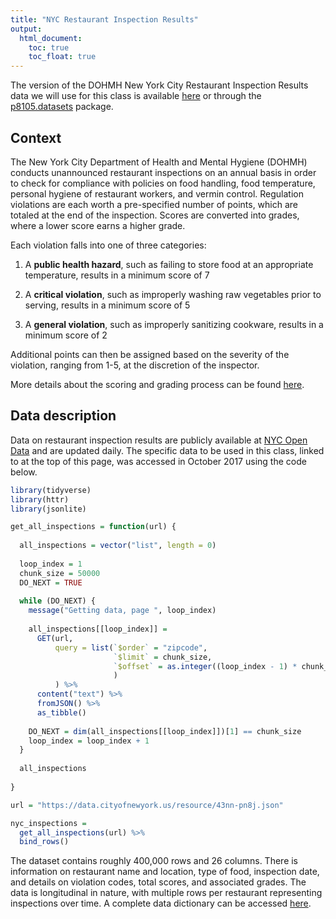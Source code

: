 ```yaml
---
title: "NYC Restaurant Inspection Results"
output:
  html_document: 
    toc: true
    toc_float: true
---
```


The version of the DOHMH New York City Restaurant Inspection Results data we will use for this class is available [here](./data/DOHMH_New_York_City_Restaurant_Inspection_Results.csv.zip) or through the [p8105.datasets](https://github.com/P8105/p8105.datasets) package.


## Context

The New York City Department of Health and Mental Hygiene (DOHMH) conducts unannounced restaurant inspections on an annual basis in order to check for compliance with policies on food handling, food temperature, personal hygiene of restaurant workers, and vermin control. Regulation violations are each worth a pre-specified number of points, which are totaled at the end of the inspection. Scores are converted into grades, where a lower score earns a higher grade. 

Each violation falls into one of three categories:

1. A **public health hazard**, such as failing to store food at an appropriate temperature, results in a minimum score of 7

2. A **critical violation**, such as improperly washing raw vegetables prior to serving, results in a minimum score of 5

3. A **general violation**, such as improperly sanitizing cookware, results in a minimum score of 2

Additional points can then be assigned based on the severity of the violation, ranging from 1-5, at the discretion of the inspector.

More details about the scoring and grading process can be found [here](http://www1.nyc.gov/assets/doh/downloads/pdf/rii/how-we-score-grade.pdf).


## Data description

Data on restaurant inspection results are publicly available at [NYC Open Data](https://data.cityofnewyork.us/Health/DOHMH-New-York-City-Restaurant-Inspection-Results/43nn-pn8j) and are updated daily. The specific data to be used in this class, linked to at the top of this page, was accessed in October 2017 using the code below.

```r
library(tidyverse)
library(httr)
library(jsonlite)

get_all_inspections = function(url) {
  
  all_inspections = vector("list", length = 0)
  
  loop_index = 1
  chunk_size = 50000
  DO_NEXT = TRUE
  
  while (DO_NEXT) {
    message("Getting data, page ", loop_index)
    
    all_inspections[[loop_index]] = 
      GET(url,
          query = list(`$order` = "zipcode",
                       `$limit` = chunk_size,
                       `$offset` = as.integer((loop_index - 1) * chunk_size)
                       )
          ) %>%
      content("text") %>%
      fromJSON() %>%
      as_tibble()
    
    DO_NEXT = dim(all_inspections[[loop_index]])[1] == chunk_size
    loop_index = loop_index + 1
  }
  
  all_inspections
  
}

url = "https://data.cityofnewyork.us/resource/43nn-pn8j.json"

nyc_inspections = 
  get_all_inspections(url) %>%
  bind_rows() 
```

The dataset contains roughly 400,000 rows and 26 columns. There is information on restaurant name and location, type of food, inspection date, and details on violation codes, total scores, and associated grades. The data is longitudinal in nature, with multiple rows per restaurant representing inspections over time. A complete data dictionary can be accessed [here](./data/Restaurant_Inspection_Open_Data_Dictionary_082214.xlsx).



